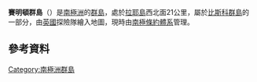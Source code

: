 {{Coord|65|27|S|64|58|W||display=title}}

'''賽明頓群島'''（{{lang-en|Symington Islands}}）是[[南極洲|南極洲]]的[[群島|群島]]，處於[[拉耶島|拉耶島]]西北面21公里，屬於[[比斯科群島|比斯科群島]]的一部分，由[[英國|英國]]探險隊繪入地圖，現時由[[南極條約體系|南極條約體系]]管理。

==參考資料==
{{usgs-gazetteer}}

{{DEFAULTSORT:Symington Islands}}
[[Category:南極洲群島|Category:南極洲群島]]


{{Biscoes-geo-stub}}